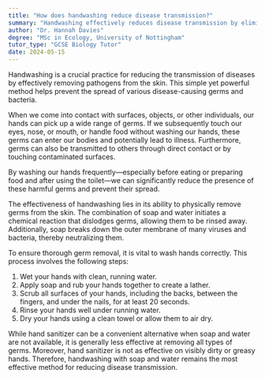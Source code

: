 ```yaml
---
title: "How does handwashing reduce disease transmission?"
summary: "Handwashing effectively reduces disease transmission by eliminating pathogens from the skin, which helps prevent the spread of infections to others and protects against self-infection."
author: "Dr. Hannah Davies"
degree: "MSc in Ecology, University of Nottingham"
tutor_type: "GCSE Biology Tutor"
date: 2024-05-15
---
```


Handwashing is a crucial practice for reducing the transmission of diseases by effectively removing pathogens from the skin. This simple yet powerful method helps prevent the spread of various disease-causing germs and bacteria.

When we come into contact with surfaces, objects, or other individuals, our hands can pick up a wide range of germs. If we subsequently touch our eyes, nose, or mouth, or handle food without washing our hands, these germs can enter our bodies and potentially lead to illness. Furthermore, germs can also be transmitted to others through direct contact or by touching contaminated surfaces.

By washing our hands frequently—especially before eating or preparing food and after using the toilet—we can significantly reduce the presence of these harmful germs and prevent their spread.

The effectiveness of handwashing lies in its ability to physically remove germs from the skin. The combination of soap and water initiates a chemical reaction that dislodges germs, allowing them to be rinsed away. Additionally, soap breaks down the outer membrane of many viruses and bacteria, thereby neutralizing them.

To ensure thorough germ removal, it is vital to wash hands correctly. This process involves the following steps:

1. Wet your hands with clean, running water.
2. Apply soap and rub your hands together to create a lather.
3. Scrub all surfaces of your hands, including the backs, between the fingers, and under the nails, for at least $20$ seconds.
4. Rinse your hands well under running water.
5. Dry your hands using a clean towel or allow them to air dry.

While hand sanitizer can be a convenient alternative when soap and water are not available, it is generally less effective at removing all types of germs. Moreover, hand sanitizer is not as effective on visibly dirty or greasy hands. Therefore, handwashing with soap and water remains the most effective method for reducing disease transmission.
    